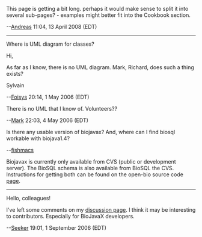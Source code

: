 This page is getting a bit long. perhaps it would make sense to split it into several sub-pages?
- examples might better fit into the Cookbook section.

--[[User:Andreas|Andreas]] 11:04, 13 April 2008 (EDT)
----

Where is UML diagram for classes?

Hi,

As far as I know, there is no UML diagram. Mark, Richard, does such a thing exists?

Sylvain

--[[User:Foisys|Foisys]] 20:14, 1 May 2006 (EDT)

There is no UML that I know of. Volunteers??

--[[User:Mark|Mark]] 22:03, 4 May 2006 (EDT)

Is there any usable version of biojavax?
And, where can I find biosql workable with biojava1.4?

--[[User:fishmacs|fishmacs]]

Biojavax is currently only available from CVS (public or development server). The BioSQL schema is also available from BioSQL the CVS. Instructions for getting both can be found on the open-bio source code [http://www.open-bio.org/wiki/SourceCode page].

----

Hello, colleagues!

I've left some comments on my [[User_talk:Seeker#I.27ve_noticed_some_misprints_in_BioJavaX_Documentation_and_in_the_source_code.|discussion page]]. I think it may be interesting to contributors. Especially for BioJavaX developers.

--[[User:Seeker|Seeker]] 19:01, 1 September 2006 (EDT)